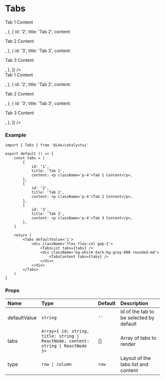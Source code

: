 
# Tabs

<DemoCard>
	<Tabs defaultValue='1'>
		<div className='flex flex-col gap-2'>
			<TabsList
				tabs={[
					{
						id: '1',
						title: 'Tab 1',
						content: <p className='p-4'>Tab 1 Content</p>,
					},
					{
						id: '2',
						title: 'Tab 2',
						content: <p className='p-4'>Tab 2 Content</p>,
					},
					{
						id: '3',
						title: 'Tab 3',
						content: <p className='p-4'>Tab 3 Content</p>,
					},
				]}
			/>
			<div className='bg-white dark:bg-gray-800 rounded-md'>
				<TabsContent
					tabs={[
						{
							id: '1',
							title: 'Tab 1',
							content: <p className='p-4'>Tab 1 Content</p>,
						},
						{
							id: '2',
							title: 'Tab 2',
							content: <p className='p-4'>Tab 2 Content</p>,
						},
						{
							id: '3',
							title: 'Tab 3',
							content: <p className='p-4'>Tab 3 Content</p>,
						},
					]}
				/>
			</div>
		</div>
	</Tabs>
</DemoCard>

### Example

```tsx
import { Tabs } from '@i4o/catalystui'

export default () => {
	const tabs = [
		{
			id: '1',
			title: 'Tab 1',
			content: <p className='p-4'>Tab 1 Content</p>,
		},
		{
			id: '2',
			title: 'Tab 2',
			content: <p className='p-4'>Tab 2 Content</p>,
		},
		{
			id: '3',
			title: 'Tab 3',
			content: <p className='p-4'>Tab 3 Content</p>,
		},
	]

	return (
		<Tabs defaultValue='1'>
			<div className='flex flex-col gap-2'>
				<TabsList tabs={tabs} />
				<div className='bg-white dark:bg-gray-800 rounded-md'>
					<TabsContent tabs={tabs} />
				</div>
			</div>
		</Tabs>
	)
}
```

### Props

| Name         | Type                                                                              | Default | Description                             |
| :----------- | :-------------------------------------------------------------------------------- | :------ | :-------------------------------------- |
| defaultValue | `string`                                                                          | `''`    | Id of the tab to be selected by default |
| tabs         | `Array<{ id: string, title: string \| ReactNode, content: string \| ReactNode }>` | []      | Array of tabs to render                 |
| type         | `row \| column`                                                                   | `row`   | Layout of the tabs list and content     |
